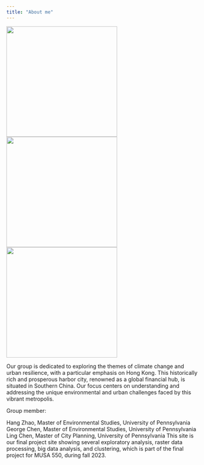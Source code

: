 ```yaml
---
title: "About me"
---
```


<!-- Use a grid -->
::: {.grid}

<!-- Left column has a width of 4/12 and shows a picture of me -->
::: {.g-col-4}
![](images/Hang_pic.jpg){width=3in}
![](images/George_pic.jpg){width=3in}
![](images/Ling_pic.jpg){width=3in}
:::

<!-- Text gets a column with width 8/12 -->
::: {.g-col-8}

Our group is dedicated to exploring the themes of climate change and urban resilience, with a particular emphasis on Hong Kong. This historically rich and prosperous harbor city, renowned as a global financial hub, is situated in Southern China. Our focus centers on understanding and addressing the unique environmental and urban challenges faced by this vibrant metropolis.

Group member:

Hang Zhao, Master of Environmental Studies, University of Pennsylvania
George Chen, Master of Environmental Studies, University of Pennsylvania
Ling Chen, Master of City Planning, University of Pennsylvania
This site is our final project site showing several exploratory analysis, raster data processing, big data analysis, and clustering, which is part of the final project for MUSA 550, during fall 2023.

::: 

:::



